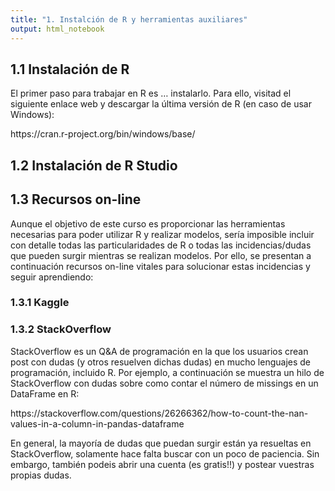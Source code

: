 ```yaml
---
title: "1. Instalción de R y herramientas auxiliares"
output: html_notebook
---
```


## 1.1 Instalación de R

El primer paso para trabajar en R es ... instalarlo. Para ello, visitad el siguiente enlace web y descargar la última versión de R (en caso de usar Windows):

https://cran.r-project.org/bin/windows/base/

## 1.2 Instalación de R Studio

## 1.3 Recursos on-line

Aunque el objetivo de este curso es proporcionar las herramientas necesarias para poder utilizar R y realizar modelos, sería imposible incluir con detalle todas las particularidades de R o todas las incidencias/dudas que pueden surgir mientras se realizan modelos. Por ello, se presentan a continuación recursos on-line vitales para solucionar estas incidencias y seguir aprendiendo: 

### 1.3.1 Kaggle

### 1.3.2 StackOverflow

StackOverflow es un Q&A de programación en la que los usuarios crean post con dudas (y otros resuelven dichas dudas) en mucho lenguajes de programación, incluido R. Por ejemplo, a continuación se muestra un hilo de StackOverflow con dudas sobre como contar el número de missings en un DataFrame en R:

https://stackoverflow.com/questions/26266362/how-to-count-the-nan-values-in-a-column-in-pandas-dataframe

En general, la mayoría de dudas que puedan surgir están ya resueltas en StackOverflow, solamente hace falta buscar con un poco de paciencia. Sin embargo, también podeis abrir una cuenta (es gratis!!) y postear vuestras propias dudas.